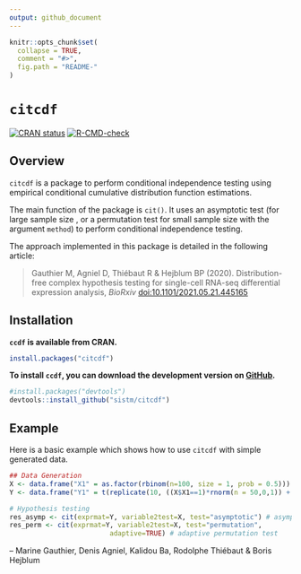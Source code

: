 ```yaml
---
output: github_document
---
```


<!-- README.md is generated from README.Rmd. Please edit that file -->

```r
knitr::opts_chunk$set(
  collapse = TRUE,
  comment = "#>",
  fig.path = "README-"
)
```

# `citcdf`

[![CRAN status](https://www.r-pkg.org/badges/version/ccdf)](https://CRAN.R-project.org/package=ccdf)
[![R-CMD-check](https://github.com/sistm/ccdf/workflows/R-CMD-check/badge.svg)](https://github.com/sistm/ccdf/actions)

## Overview

`citcdf` is a package to perform conditional independence testing using empirical conditional cumulative distribution function estimations.

The main function of the package is `cit()`. It uses an asymptotic test (for large sample size , or a permutation test for small sample size with the argument `method`) to perform conditional independence testing.

The approach implemented in this package is detailed in the following article:

> Gauthier M, Agniel D, Thiébaut R & Hejblum BP (2020). Distribution-free complex hypothesis testing for single-cell RNA-seq differential expression analysis, *BioRxiv*  [doi:10.1101/2021.05.21.445165](https://doi.org/10.1101/2021.05.21.445165)



## Installation


**`ccdf` is available from CRAN.**
```r
install.packages("citcdf")
```


**To install `ccdf`, you can download the development version on [GitHub](https://github.com/Mgauth/ccdf).**
```r
#install.packages("devtools")
devtools::install_github("sistm/citcdf")
```


## Example

Here is a basic example which shows how to use `citcdf` with simple generated data.

```r
## Data Generation
X <- data.frame("X1" = as.factor(rbinom(n=100, size = 1, prob = 0.5)))
Y <- data.frame("Y1" = t(replicate(10, ((X$X1==1)*rnorm(n = 50,0,1)) + ((X$X1==0)*rnorm(n = 50,0.5,1)))))
```

```r
# Hypothesis testing
res_asymp <- cit(exprmat=Y, variable2test=X, test="asymptotic") # asymptotic test
res_perm <- cit(exprmat=Y, variable2test=X, test="permutation",
                         adaptive=TRUE) # adaptive permutation test
```


 -- Marine Gauthier, Denis Agniel, Kalidou Ba, Rodolphe Thiébaut & Boris Hejblum
